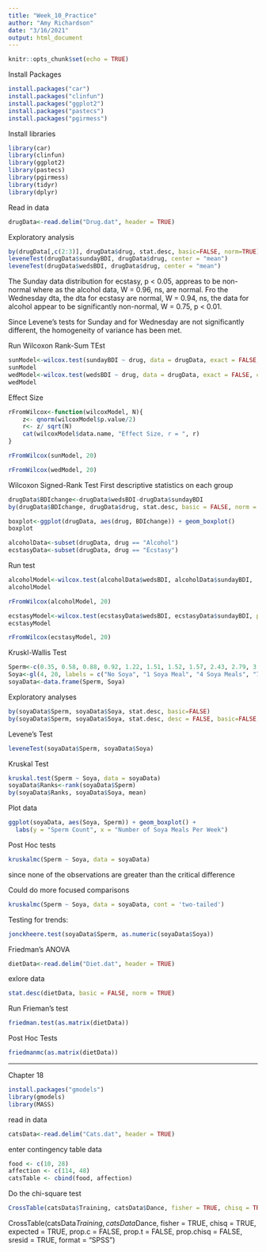 ```yaml
---
title: "Week_10_Practice"
author: "Amy Richardson"
date: "3/16/2021"
output: html_document
---
```


```r
knitr::opts_chunk$set(echo = TRUE)
```

Install Packages
```r
install.packages("car")
install.packages("clinfun")
install.packages("ggplot2")
install.packages("pastecs")
install.packages("pgirmess")  
```

Install libraries
```r
library(car)
library(clinfun)
library(ggplot2)
library(pastecs)
library(pgirmess)
library(tidyr)
library(dplyr)
```

Read in data
```r
drugData<-read.delim("Drug.dat", header = TRUE)

```


Exploratory analysis
```r
by(drugData[,c(2:3)], drugData$drug, stat.desc, basic=FALSE, norm=TRUE)
leveneTest(drugData$sundayBDI, drugData$drug, center = "mean")
leveneTest(drugData$wedsBDI, drugData$drug, center = "mean")
```

The Sunday data distribution for ecstasy, p < 0.05, appreas to be non-normal where as the alcohol data, W = 0.96, ns, are normal.  Fro the Wednesday dta, the dta for ecstasy are normal, W = 0.94, ns, the data for alcohol appear to be significantly non-normal, W = 0.75, p < 0.01.  


Since Levene's tests for Sunday and for Wednesday are not significantly different, the homogeneity of variance has been met.

Run Wilcoxon Rank-Sum TEst
```r
sunModel<-wilcox.test(sundayBDI ~ drug, data = drugData, exact = FALSE, correct= FALSE)
sunModel
wedModel<-wilcox.test(wedsBDI ~ drug, data = drugData, exact = FALSE, correct= FALSE)
wedModel
```
Effect Size
```r
rFromWilcox<-function(wilcoxModel, N){
	z<- qnorm(wilcoxModel$p.value/2)
	r<- z/ sqrt(N)
	cat(wilcoxModel$data.name, "Effect Size, r = ", r)
}

rFromWilcox(sunModel, 20)

```



```r
rFromWilcox(wedModel, 20)
```



Wilcoxon Signed-Rank Test
First descriptive statistics on each group

```r
drugData$BDIchange<-drugData$wedsBDI-drugData$sundayBDI
by(drugData$BDIchange, drugData$drug, stat.desc, basic = FALSE, norm = TRUE)

boxplot<-ggplot(drugData, aes(drug, BDIchange)) + geom_boxplot()
boxplot

alcoholData<-subset(drugData, drug == "Alcohol")
ecstasyData<-subset(drugData, drug == "Ecstasy")
```

Run test
```r
alcoholModel<-wilcox.test(alcoholData$wedsBDI, alcoholData$sundayBDI,  paired = TRUE, correct= FALSE)
alcoholModel

rFromWilcox(alcoholModel, 20)

ecstasyModel<-wilcox.test(ecstasyData$wedsBDI, ecstasyData$sundayBDI, paired = TRUE, correct= FALSE)
ecstasyModel

rFromWilcox(ecstasyModel, 20)
```

Kruskl-Wallis Test
```r
Sperm<-c(0.35, 0.58, 0.88, 0.92, 1.22, 1.51, 1.52, 1.57, 2.43, 2.79, 3.40, 4.52, 4.72, 6.90, 7.58, 7.78, 9.62, 10.05, 10.32, 21.08, 0.33, 0.36, 0.63, 0.64, 0.77, 1.53, 1.62, 1.71, 1.94, 2.48, 2.71, 4.12, 5.65, 6.76, 7.08, 7.26, 7.92, 8.04, 12.10, 18.47, 0.40, 0.60, 0.96, 1.20, 1.31, 1.35, 1.68, 1.83, 2.10, 2.93, 2.96, 3.00, 3.09, 3.36, 4.34, 5.81, 5.94, 10.16, 10.98, 18.21, 0.31, 0.32, 0.56, 0.57, 0.71, 0.81, 0.87, 1.18, 1.25, 1.33, 1.34, 1.49, 1.50, 2.09, 2.70, 2.75, 2.83, 3.07, 3.28, 4.11)
Soya<-gl(4, 20, labels = c("No Soya", "1 Soya Meal", "4 Soya Meals", "7 Soya Meals"))
soyaData<-data.frame(Sperm, Soya)

```

Exploratory analyses
```r
by(soyaData$Sperm, soyaData$Soya, stat.desc, basic=FALSE)
by(soyaData$Sperm, soyaData$Soya, stat.desc, desc = FALSE, basic=FALSE, norm=TRUE)
```

Levene's Test
```r
leveneTest(soyaData$Sperm, soyaData$Soya)
```

Kruskal Test
```r
kruskal.test(Sperm ~ Soya, data = soyaData)
soyaData$Ranks<-rank(soyaData$Sperm)
by(soyaData$Ranks, soyaData$Soya, mean)
```

Plot data
```r
ggplot(soyaData, aes(Soya, Sperm)) + geom_boxplot() +
  labs(y = "Sperm Count", x = "Number of Soya Meals Per Week")
```
Post Hoc tests
```r
kruskalmc(Sperm ~ Soya, data = soyaData)
```

since none of the observations are greater than the critical difference

Could do more focused comparisons
```r
kruskalmc(Sperm ~ Soya, data = soyaData, cont = 'two-tailed')
```


Testing for trends:
```r
jonckheere.test(soyaData$Sperm, as.numeric(soyaData$Soya))
```


Friedman's ANOVA 

```r
dietData<-read.delim("Diet.dat", header = TRUE)
```

exlore data
```r
stat.desc(dietData, basic = FALSE, norm = TRUE)
```

Run Frieman's test
```r
friedman.test(as.matrix(dietData))
```

Post Hoc Tests
```r
friedmanmc(as.matrix(dietData))
```
_________________________________________
Chapter 18 

```r
install.packages("gmodels")
library(gmodels)
library(MASS)
```

read in data
```r
catsData<-read.delim("Cats.dat", header = TRUE)
```

enter contingency table data
```r
food <- c(10, 28)
affection <- c(114, 48)
catsTable <- cbind(food, affection)
```


Do the chi-square test

```r
CrossTable(catsData$Training, catsData$Dance, fisher = TRUE, chisq = TRUE, expected = TRUE, prop.c = FALSE, prop.t = FALSE, prop.chisq = FALSE,  sresid = TRUE, format = "SPSS")
```






CrossTable(catsData$Training, catsData$Dance, fisher = TRUE, chisq = TRUE, expected = TRUE, prop.c = FALSE, prop.t = FALSE, prop.chisq = FALSE,  sresid = TRUE, format = "SPSS")





































































